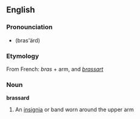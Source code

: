 == English ==
=== Pronounciation ===
*(bras'ärd)
=== Etymology ===
From French: ''bras'' + arm, and ''[[brassart]]''
=== Noun ===
'''brassard''' 
# An [[insignia]] or band worn around the upper arm